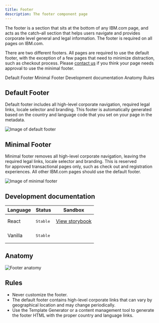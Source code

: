 ```yaml
---
title: Footer
description: The footer component page
---
```


<PageDescription>

The footer is a section that sits at the bottom of any IBM.com page, and acts as the catch–all section that helps users navigate and provides corporate level general and legal information. The footer is required on all pages on IBM.com.

There are two different footers. All pages are required to use the default footer, with the exception of a few pages that need to minimize distraction, such as checkout process. Please [contact us](https://cognitive-app.slack.com/archives/C2PLX8GQ6) if you think your page needs approval to use the minimal footer. 

</PageDescription>

<AnchorLinks>

<AnchorLink>Default Footer</AnchorLink>
<AnchorLink>Minimal Footer</AnchorLink>
<AnchorLink>Development documentation</AnchorLink>
<AnchorLink>Anatomy</AnchorLink>
<AnchorLink>Rules</AnchorLink>

</AnchorLinks>

## Default Footer
Default footer includes all high-level corporate navigation, required legal links, locale selector and branding. This footer is automatically generated based on the country and language code that you set on your page in the metadata.

![Image of default footer](../../images/component/footer/Footer_Demo_Default.jpg)

## Minimal Footer
Minimal footer removes all high-level corporate navigation, leaving the required legal links, locale selector and branding. This is reserved for approved transactional pages only, such as check out and registration experiences. All other IBM.com pages should use the default footer.

![Image of minimal footer](../../images/component/footer/Footer_Demo_Minimal.jpg)

## Development documentation

| Language      | Status        | Sandbox                                                                              |
| ------------- | -----------   | ------------------------------------------------------------------------             |
| React         | <div><span class="bx--tag bx--tag--green"><pre>Stable</pre></span></div>        | [View storybook](https://ibmdotcom-react.mybluemix.net/?path=/story/components-footer--default)     |
| Vanilla       | <div><span class="bx--tag bx--tag--green"><pre>Stable</pre></span></div>  |

## Anatomy 
![Footer anatomy](../../images/component/footer/Footer_anatomy.jpg)

## Rules

* Never customize the footer. 
* The default footer contains high-level corporate links that can vary by geographical location and may change periodically. 
* Use the Template Generator or a content management tool to generate the footer HTML with the proper country and language links. 
